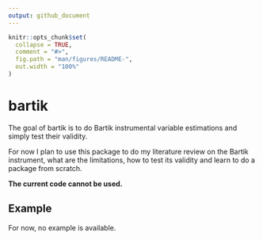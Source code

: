```yaml
---
output: github_document
---
```


<!-- README.md is generated from README.Rmd. Please edit that file -->

```r
knitr::opts_chunk$set(
  collapse = TRUE,
  comment = "#>",
  fig.path = "man/figures/README-",
  out.width = "100%"
)
```

# bartik

<!-- badges: start -->

<!-- badges: end -->

The goal of bartik is to do Bartik instrumental variable estimations and simply test their validity.

For now I plan to use this package to do my literature review on the Bartik instrument, what are the limitations, how to test its validity and learn to do a package from scratch.

**The current code cannot be used.**

<!-- ## Installation -->

<!-- You can install the development version of bartik like so: -->

<!-- ``` {r} -->

<!-- devtools::install_github("MaelAstruc/bartik") -->

<!-- ``` -->

## Example

For now, no example is available.
